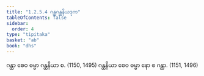 ```yaml
---
title: "1.2.5.4 ဂန္ထဂန္ထနိယဒုက"
tableOfContents: false
sidebar:
  order: 4
type: "tipitaka"
basket: "ab"
book: "dhs"
---
```



<DynamicBreadcrumb />

<Division number="51" book="dhs" e="ch" v="29" p="9">

<Paragraph number="129" book="dhs">
ဂန္ထာ စေဝ ဓမ္မာ ဂန္ထနိယာ စ. (<Emphasis>1150, 1495</Emphasis>)
</Paragraph>

<Paragraph number="130" book="dhs">
ဂန္ထနိယာ စေဝ ဓမ္မာ နော စ ဂန္ထာ. (<Emphasis>1151, 1496</Emphasis>)
</Paragraph>
</Division>